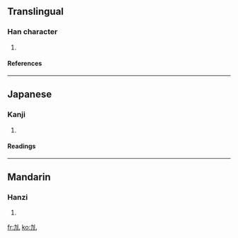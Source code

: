 ==Translingual==
===Han character===
{{Han char|rn=19|rad=力|as=01|sn=3|four=|canj=大尸山 (KSU)}}
# {{defn|Han}}
====References====
{{Han ref|kx=0146.070|dkj=02289|dj=0328.010|hdz=10365.020|uh=529C|ud=21148}}
----
==Japanese==
===Kanji===
{{ja-kanji|grade=|rs=力01}}
# {{defn|Japanese}}
====Readings====
{{ja-readings|on=[[あつ]] (atsu), [[えち]] (echi)|kun=[[つよい]] (tsuyoi)}}
----
==Mandarin==
===Hanzi===
{{cmn-hanzi|pin=[[yā]] (ya1)|wg=ya<sup>1</sup>}}
# {{defn|Mandarin}}

[[fr:劜]]
[[ko:劜]]